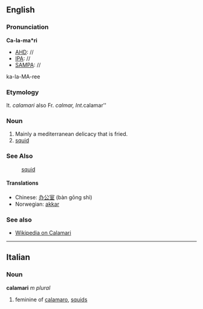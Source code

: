 {{rfc}}
==English==
===Pronunciation===
'''Ca-la-ma*ri'''
*[[AHD]]: //
*[[IPA]]: //
*[[SAMPA]]: //
ka-la-MA-ree

===Etymology===

It. ''calamari'' also Fr. ''calmar, Int. ''calamar''
===Noun===
#Mainly a mediterranean delicacy that is fried.
#[[squid]]

===See Also===

:[[squid]]

====Translations====
*Chinese: [[办公室]] (bàn gōng shì)
*Norwegian: [[akkar]]


===See also===
*[[wikipedia:en:Calamari|Wikipedia on Calamari]]
----
==Italian==
===Noun===
'''calamari''' ''m plural''

# feminine of [[calamaro]], [[squids]]